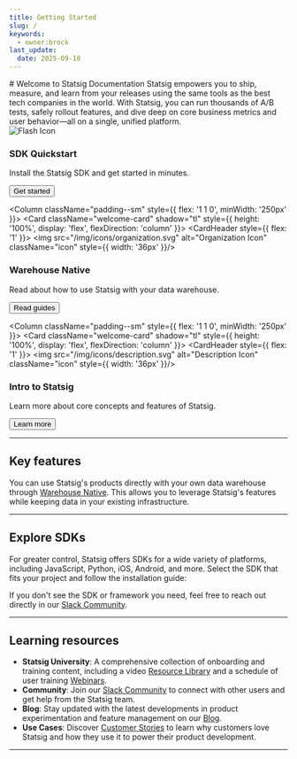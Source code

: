 ```yaml
---
title: Getting Started
slug: /
keywords:
  - owner:brock
last_update:
  date: 2025-09-18
---
```



<Styles />
# Welcome to Statsig Documentation
Statsig empowers you to ship, measure, and learn from your releases using the same tools as the best tech companies in the world. With Statsig, you can run thousands of A/B tests, safely rollout features, and dive deep on core business metrics and user behavior—all on a single, unified platform.

<div className="welcome-card-container padding--lg" style={{ display: 'flex', flexWrap: 'wrap', gap: '1rem' }}>
  <Column className="padding--sm" style={{ flex: '1 1 0', minWidth: '250px' }}>
    <Card className="welcome-card" shadow="tl" style={{ height: '100%', display: 'flex', flexDirection: 'column' }}>
      <CardHeader style={{ flex: '1' }}>
        <img src="/img/icons/flash.svg" alt="Flash Icon" className="icon" style={{ width: '36px' }}/>
        <h3>SDK Quickstart</h3>
        <p>Install the Statsig SDK and get started in minutes.</p>
      </CardHeader>
      <CardFooter>
        <Link to="/sdks/quickstart">
          <button className="button button--secondary button--block">Get started</button>
        </Link>
      </CardFooter>
    </Card>
  </Column>

  <Column className="padding--sm" style={{ flex: '1 1 0', minWidth: '250px' }}>
    <Card className="welcome-card" shadow="tl" style={{ height: '100%', display: 'flex', flexDirection: 'column' }}>
      <CardHeader style={{ flex: '1' }}>
        <img src="/img/icons/organization.svg" alt="Organization Icon" className="icon" style={{ width: '36px' }}/>
        <h3>Warehouse Native</h3>
        <p>Read about how to use Statsig with your data warehouse.</p>
      </CardHeader>
      <CardFooter>
        <Link to="/statsig-warehouse-native/introduction">
          <button className="button button--secondary button--block">Read guides</button>
        </Link>
      </CardFooter>
    </Card>
  </Column>

  <Column className="padding--sm" style={{ flex: '1 1 0', minWidth: '250px' }}>
    <Card className="welcome-card" shadow="tl" style={{ height: '100%', display: 'flex', flexDirection: 'column' }}>
      <CardHeader style={{ flex: '1' }}>
        <img src="/img/icons/description.svg" alt="Description Icon" className="icon" style={{ width: '36px' }}/>
        <h3>Intro to Statsig</h3>
        <p>Learn more about core concepts and features of Statsig.</p>
      </CardHeader>
      <CardFooter>
        <Link to="/understanding-platform">
          <button className="button button--secondary button--block">Learn more</button>
        </Link>
      </CardFooter>
    </Card>
  </Column>
</div>

---

## Key features 

<LandingResources />

You can use Statsig's products directly with your own data warehouse through [Warehouse Native](/statsig-warehouse-native/introduction). This allows you to leverage Statsig's features while keeping data in your existing infrastructure.

---

## Explore SDKs 

For greater control, Statsig offers SDKs for a wide variety of platforms, including JavaScript, Python, iOS, Android, and more. Select the SDK that fits your project and follow the installation guide:

<SDKAndFrameworks />

If you don't see the SDK or framework you need, feel free to reach out directly in our [Slack Community](https://statsig.com/slack).

---
## Learning resources

- **Statsig University**: A comprehensive collection of onboarding and training content, including a video [Resource Library](https://learn.statsig.com/pages/resource-library) and a schedule of user training [Webinars](https://learn.statsig.com/pages/upcoming-webinars).
- **Community**: Join our [Slack Community](https://statsig.com/slack) to connect with other users and get help from the Statsig team.
- **Blog**: Stay updated with the latest developments in product experimentation and feature management on our [Blog](https://statsig.com/blog).
- **Use Cases**: Discover [Customer Stories](https://statsig.com/customers) to learn why customers love Statsig and how they use it to power their product development.

---

